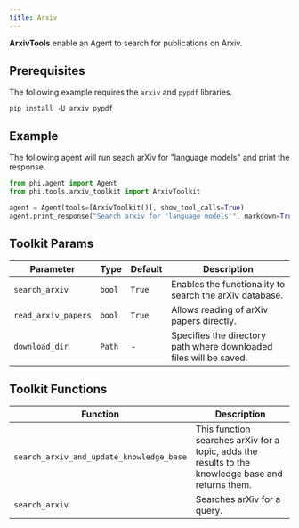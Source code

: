 ```yaml
---
title: Arxiv
---
```


**ArxivTools** enable an Agent to search for publications on Arxiv.

## Prerequisites

The following example requires the `arxiv` and `pypdf` libraries.

```shell
pip install -U arxiv pypdf
```

## Example

The following agent will run seach arXiv for "language models" and print the response.

```python cookbook/tools/arxiv_tools.py
from phi.agent import Agent
from phi.tools.arxiv_toolkit import ArxivToolkit

agent = Agent(tools=[ArxivToolkit()], show_tool_calls=True)
agent.print_response("Search arxiv for 'language models'", markdown=True)
```

## Toolkit Params

| Parameter | Type | Default | Description |
|-----------|------|---------|-------------|
| `search_arxiv` | `bool` | `True` | Enables the functionality to search the arXiv database. |
| `read_arxiv_papers` | `bool` | `True` | Allows reading of arXiv papers directly. |
| `download_dir` | `Path` | - | Specifies the directory path where downloaded files will be saved. |

## Toolkit Functions

| Function | Description |
|----------|-------------|
| `search_arxiv_and_update_knowledge_base` | This function searches arXiv for a topic, adds the results to the knowledge base and returns them. |
| `search_arxiv` | Searches arXiv for a query. |
